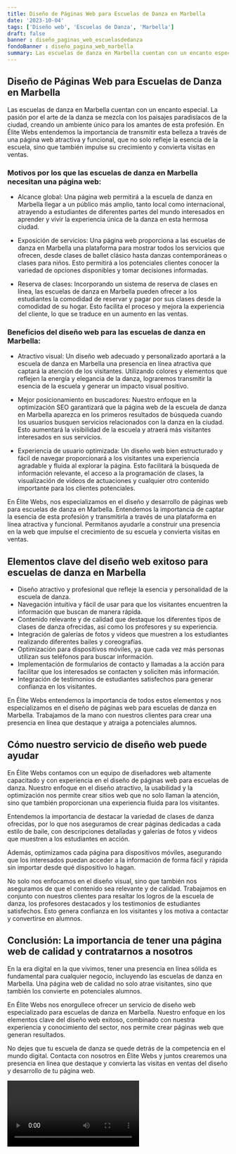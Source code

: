 ```yaml
---
title: Diseño de Páginas Web para Escuelas de Danza en Marbella
date: '2023-10-04'
tags: ['Diseño web', 'Escuelas de Danza', 'Marbella']
draft: false
banner : diseño_paginas_web_escuelasdedanza
fondoBanner : diseño_pagina_web_marbella
summary: Las escuelas de danza en Marbella cuentan con un encanto especial. La pasión por el arte de la danza se mezcla con los paisajes paradisíacos de la ciudad, creando un ambiente único para los amantes de esta profesión. En Élite Webs entendemos la importancia de transmitir esta belleza a través de una página web atractiva y funcional, que no solo refleje la esencia de la escuela, sino que también impulse su crecimiento y convierta visitas en ventas.
---
```


## Diseño de Páginas Web para Escuelas de Danza en Marbella

Las escuelas de danza en Marbella cuentan con un encanto especial. La pasión por el arte de la danza se mezcla con los paisajes paradisíacos de la ciudad, creando un ambiente único para los amantes de esta profesión. En Élite Webs entendemos la importancia de transmitir esta belleza a través de una página web atractiva y funcional, que no solo refleje la esencia de la escuela, sino que también impulse su crecimiento y convierta visitas en ventas.

### Motivos por los que las escuelas de danza en Marbella necesitan una página web:

- Alcance global: Una página web permitirá a la escuela de danza en Marbella llegar a un público más amplio, tanto local como internacional, atrayendo a estudiantes de diferentes partes del mundo interesados en aprender y vivir la experiencia única de la danza en esta hermosa ciudad.

- Exposición de servicios: Una página web proporciona a las escuelas de danza en Marbella una plataforma para mostrar todos los servicios que ofrecen, desde clases de ballet clásico hasta danzas contemporáneas o clases para niños. Esto permitirá a los potenciales clientes conocer la variedad de opciones disponibles y tomar decisiones informadas.

- Reserva de clases: Incorporando un sistema de reserva de clases en línea, las escuelas de danza en Marbella pueden ofrecer a los estudiantes la comodidad de reservar y pagar por sus clases desde la comodidad de su hogar. Esto facilita el proceso y mejora la experiencia del cliente, lo que se traduce en un aumento en las ventas.

### Beneficios del diseño web para las escuelas de danza en Marbella:

- Atractivo visual: Un diseño web adecuado y personalizado aportará a la escuela de danza en Marbella una presencia en línea atractiva que captará la atención de los visitantes. Utilizando colores y elementos que reflejen la energía y elegancia de la danza, lograremos transmitir la esencia de la escuela y generar un impacto visual positivo.

- Mejor posicionamiento en buscadores: Nuestro enfoque en la optimización SEO garantizará que la página web de la escuela de danza en Marbella aparezca en los primeros resultados de búsqueda cuando los usuarios busquen servicios relacionados con la danza en la ciudad. Esto aumentará la visibilidad de la escuela y atraerá más visitantes interesados en sus servicios.

- Experiencia de usuario optimizada: Un diseño web bien estructurado y fácil de navegar proporcionará a los visitantes una experiencia agradable y fluida al explorar la página. Esto facilitará la búsqueda de información relevante, el acceso a la programación de clases, la visualización de vídeos de actuaciones y cualquier otro contenido importante para los clientes potenciales.

En Élite Webs, nos especializamos en el diseño y desarrollo de páginas web para escuelas de danza en Marbella. Entendemos la importancia de captar la esencia de esta profesión y transmitirla a través de una plataforma en línea atractiva y funcional. Permítanos ayudarle a construir una presencia en la web que impulse el crecimiento de su escuela y convierta visitas en ventas.

<GifSeo />

<Cta />

## Elementos clave del diseño web exitoso para escuelas de danza en Marbella

- Diseño atractivo y profesional que refleje la esencia y personalidad de la escuela de danza.
- Navegación intuitiva y fácil de usar para que los visitantes encuentren la información que buscan de manera rápida.
- Contenido relevante y de calidad que destaque los diferentes tipos de clases de danza ofrecidas, así como los profesores y su experiencia.
- Integración de galerías de fotos y videos que muestren a los estudiantes realizando diferentes bailes y coreografías.
- Optimización para dispositivos móviles, ya que cada vez más personas utilizan sus teléfonos para buscar información.
- Implementación de formularios de contacto y llamadas a la acción para facilitar que los interesados se contacten y soliciten más información.
- Integración de testimonios de estudiantes satisfechos para generar confianza en los visitantes.

En Élite Webs entendemos la importancia de todos estos elementos y nos especializamos en el diseño de páginas web para escuelas de danza en Marbella. Trabajamos de la mano con nuestros clientes para crear una presencia en línea que destaque y atraiga a potenciales alumnos.

## Cómo nuestro servicio de diseño web puede ayudar

En Élite Webs contamos con un equipo de diseñadores web altamente capacitado y con experiencia en el diseño de páginas web para escuelas de danza. Nuestro enfoque en el diseño atractivo, la usabilidad y la optimización nos permite crear sitios web que no solo llaman la atención, sino que también proporcionan una experiencia fluida para los visitantes.

Entendemos la importancia de destacar la variedad de clases de danza ofrecidas, por lo que nos aseguramos de crear páginas dedicadas a cada estilo de baile, con descripciones detalladas y galerías de fotos y videos que muestren a los estudiantes en acción.

Además, optimizamos cada página para dispositivos móviles, asegurando que los interesados puedan acceder a la información de forma fácil y rápida sin importar desde qué dispositivo lo hagan.

No solo nos enfocamos en el diseño visual, sino que también nos aseguramos de que el contenido sea relevante y de calidad. Trabajamos en conjunto con nuestros clientes para resaltar los logros de la escuela de danza, los profesores destacados y los testimonios de estudiantes satisfechos. Esto genera confianza en los visitantes y los motiva a contactar y convertirse en alumnos.

## Conclusión: La importancia de tener una página web de calidad y contratarnos a nosotros

En la era digital en la que vivimos, tener una presencia en línea sólida es fundamental para cualquier negocio, incluyendo las escuelas de danza en Marbella. Una página web de calidad no solo atrae visitantes, sino que también los convierte en potenciales alumnos.

En Élite Webs nos enorgullece ofrecer un servicio de diseño web especializado para escuelas de danza en Marbella. Nuestro enfoque en los elementos clave del diseño web exitoso, combinado con nuestra experiencia y conocimiento del sector, nos permite crear páginas web que generan resultados.

No dejes que tu escuela de danza se quede detrás de la competencia en el mundo digital. Contacta con nosotros en Élite Webs y juntos crearemos una presencia en línea que destaque y convierta las visitas en ventas del diseño y desarrollo de tu página web.

<Video />

<CtaBot job='Escuelas de Danza' city='Marbella'/>

<Gmaps query='Marbella+españa+maps' />
